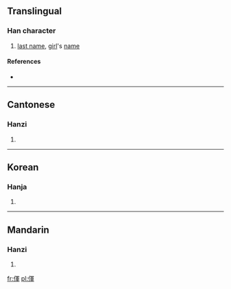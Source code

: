 ==Translingual==

===Han character===
{{Han char|rn=9|rad=人|as=09|sn=11|four=|canj=人月十十 (OBJJ)|ids=⿰[[亻]][[軍]]}}

# [[last name]], [[girl]]'s [[name]]

====References====
* {{Han ref|kx=0110.100|hdz=10195.090|uh=346E|ud=13422}}

----

==Cantonese==

===Hanzi===
{{yue-hanzi|jyut=|y=[[gwaat1]], [[waan4]]}}

# {{defn|lang=yue|sort=人09}}
----

==Korean==

===Hanja===
{{ko-hanja|hangeul=혼|rv=hon|mr=hon|y=hon}}

# {{defn|lang=ko|sort=人09}}

----

==Mandarin==

===Hanzi===
{{cmn-hanzi|pin=[[hún]] ([[hun2]])|wg=hun<sup>2</sup>}}

# {{defn|lang=cmn|sort=人09}}

[[fr:㑮]]
[[pl:㑮]]